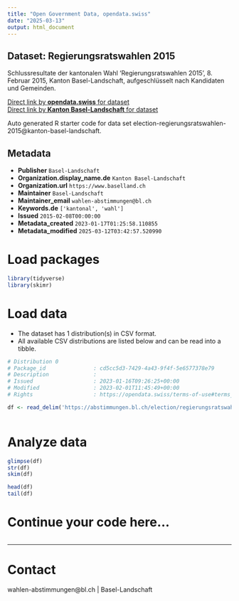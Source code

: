 ```yaml
---
title: "Open Government Data, opendata.swiss"
date: "2025-03-13"
output: html_document
---
```


## Dataset: Regierungsratswahlen 2015

Schlussresultate der kantonalen Wahl 'Regierungsratswahlen 2015', 8. Februar 2015, Kanton Basel-Landschaft, aufgeschlüsselt nach Kandidaten und Gemeinden.

[Direct link by **opendata.swiss** for dataset](https://opendata.swiss/de/dataset/regierungsratswahlen-2015)<br>
[Direct link by **Kanton Basel-Landschaft** for dataset](https://abstimmungen.bl.ch/election/regierungsratswahlen-2015/data)

Auto generated R starter code for data set election-regierungsratswahlen-2015@kanton-basel-landschaft.

## Metadata

- **Publisher** `Basel-Landschaft`
- **Organization.display_name.de** `Kanton Basel-Landschaft`
- **Organization.url** `https://www.baselland.ch`
- **Maintainer** `Basel-Landschaft`
- **Maintainer_email** `wahlen-abstimmungen@bl.ch`
- **Keywords.de** `['kantonal', 'wahl']`
- **Issued** `2015-02-08T00:00:00`
- **Metadata_created** `2023-01-17T01:25:58.110855`
- **Metadata_modified** `2025-03-12T03:42:57.520990`


# Load packages

```r

library(tidyverse)
library(skimr)

```

# Load data

-   The dataset has 1 distribution(s) in CSV format.
-   All available CSV distributions are listed below and can be read into a tibble.

```r

# Distribution 0
# Package_id               : cd5cc5d3-7429-4a43-9f4f-5e6577378e79
# Description              : 
# Issued                   : 2023-01-16T09:26:25+00:00
# Modified                 : 2023-02-01T11:45:49+00:00
# Rights                   : https://opendata.swiss/terms-of-use#terms_by

df <- read_delim('https://abstimmungen.bl.ch/election/regierungsratswahlen-2015/data-csv')



```

# Analyze data

```r

glimpse(df)
str(df)
skim(df)

head(df)
tail(df)

```

# Continue your code here...

```r

```

------------------------------------------------------------------------

# Contact

wahlen-abstimmungen@bl.ch | Basel-Landschaft
